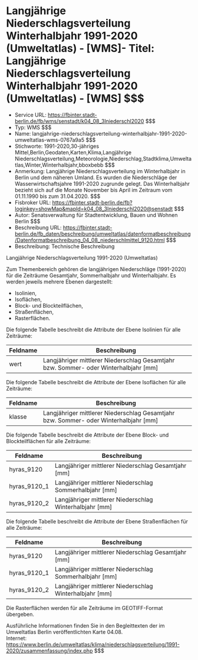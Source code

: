 # Langjährige Niederschlagsverteilung Winterhalbjahr 1991-2020 (Umweltatlas) - [WMS]- Titel: Langjährige Niederschlagsverteilung Winterhalbjahr 1991-2020 (Umweltatlas) - [WMS] $$$
- Service URL: https://fbinter.stadt-berlin.de/fb/wms/senstadt/k04_08_3lniederschl2020 $$$
- Typ: WMS $$$
- Name: langjahrige-niederschlagsverteilung-winterhalbjahr-1991-2020-umweltatlas-wms-0767a9a5 $$$
- Stichworte: 1991-2020,30-jähriges Mittel,Berlin,Geodaten,Karten,Klima,Langjährige Niederschlagsverteilung,Meteorologie,Niederschlag,Stadtklima,Umweltatlas,Winter,Winterhalbjahr,bboxbebb $$$
- Anmerkung: Langjährige Niederschlagsverteilung im Winterhalbjahr in Berlin und dem näheren Umland. Es wurden die Niederschläge der Wasserwirtschaftsjahre 1991-2020 zugrunde gelegt. Das Winterhalbjahr bezieht sich auf die Monate November bis April im Zeitraum vom 01.11.1990 bis zum 31.04.2020. $$$
- Fisbroker URL: https://fbinter.stadt-berlin.de/fb?loginkey=showMap&mapId=k04_08_3lniederschl2020@senstadt $$$
- Autor: Senatsverwaltung für Stadtentwicklung, Bauen und Wohnen Berlin $$$
- Beschreibung URL: https://fbinter.stadt-berlin.de/fb_daten/beschreibung/umweltatlas/datenformatbeschreibung/Datenformatbeschreibung_04_08_niederschlmittel_9120.html $$$
- Beschreibung: Technische Beschreibung 

Langjährige Niederschlagsverteilung 1991-2020 (Umweltatlas)

Zum Themenbereich gehören die langjährigen Niederschläge (1991-2020) für die Zeiträume Gesamtjahr, Sommerhalbjahr und Winterhalbjahr. Es werden jeweils mehrere Ebenen dargestellt:

* Isolinien,
* Isoflächen,
* Block- und Blockteilflächen,
* Straßenflächen,
* Rasterflächen.

Die folgende Tabelle beschreibt die Attribute der Ebene Isolinien für alle Zeiträume:

| **Feldname** | **Beschreibung**                                                                       |
| ------------ | -------------------------------------------------------------------------------------- |
| wert         | Langjähriger mittlerer Niederschlag Gesamtjahr bzw. Sommer- oder Winterhalbjahr \[mm\] |

Die folgende Tabelle beschreibt die Attribute der Ebene Isoflächen für alle Zeiträume:

| **Feldname** | **Beschreibung**                                                                       |
| ------------ | -------------------------------------------------------------------------------------- |
| klasse       | Langjähriger mittlerer Niederschlag Gesamtjahr bzw. Sommer- oder Winterhalbjahr \[mm\] |

Die folgende Tabelle beschreibt die Attribute der Ebene Block- und Blockteilflächen für alle Zeiträume:

| **Feldname**   | **Beschreibung**                                          |
| -------------- | --------------------------------------------------------- |
| hyras\_9120    | Langjähriger mittlerer Niederschlag Gesamtjahr \[mm\]     |
| hyras\_9120\_1 | Langjähriger mittlerer Niederschlag Sommerhalbjahr \[mm\] |
| hyras\_9120\_2 | Langjähriger mittlerer Niederschlag Winterhalbjahr \[mm\] |

Die folgende Tabelle beschreibt die Attribute der Ebene Straßenflächen für alle Zeiträume:

| **Feldname**   | **Beschreibung**                                          |
| -------------- | --------------------------------------------------------- |
| hyras\_9120    | Langjähriger mittlerer Niederschlag Gesamtjahr \[mm\]     |
| hyras\_9120\_1 | Langjähriger mittlerer Niederschlag Sommerhalbjahr \[mm\] |
| hyras\_9120\_2 | Langjähriger mittlerer Niederschlag Winterhalbjahr \[mm\] |

Die Rasterflächen werden für alle Zeiträume im GEOTIFF-Format übergeben.

Ausführliche Informationen finden Sie in den Begleittexten der im Umweltatlas Berlin veröffentlichten Karte 04.08.  
Internet: https://www.berlin.de/umweltatlas/klima/niederschlagsverteilung/1991-2020/zusammenfassung/index.php $$$
